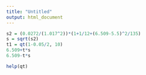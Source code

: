 ---
title: "Untitled"
output: html_document
---

```{r}
s2 = (0.0272/(1.017^2))*(1+1/12+(6.509-5.5)^2/135)
s = sqrt(s2)
t1 = qt(1-0.05/2, 10)
6.509+t*s
6.509-t*s
```

```{r}
help(qt)
```

```{r}

```

```{r}

```

```{r}

```

```{r}

```

